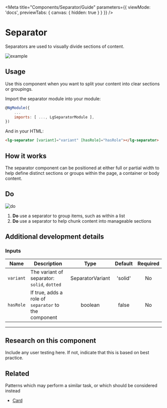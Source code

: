 
<Meta title="Components/Separator/Guide" parameters={{ viewMode: 'docs', previewTabs: { canvas: { hidden: true } } }} />

# Separator

<p class="standfirst">Separators are used to visually divide sections of content.</p>

![example](docs/separator/example.png)

## Usage

Use this component when you want to split your content into clear sections or groupings.

Import the separator module into your module:

```js
@NgModule({
    ...
    imports: [ ..., LgSeparatorModule ],
})
```



And in your HTML:

```html
<lg-separator [variant]="variant" [hasRole]="hasRole"></lg-separator>
```

## How it works

The separator component can be positioned at either full or partial width to help define distinct sections or groups within the page, a container or body content.

## Do

![do](docs/separator/do.png)

1. **Do** use a separator to group items, such as within a list
2. **Do** use a separator to help chunk content into manageable sections

## Additional development details

### Inputs

| Name      | Description                                          |       Type       | Default | Required |
| --------- | ---------------------------------------------------- | :--------------: | :-----: | :------: |
| `variant` | The variant of separator: `solid`, `dotted`          | SeparatorVariant | 'solid' |    No    |
| `hasRole` | If true, adds a role of `separator` to the component |     boolean      |  false  |    No    |


------

## Research on this component

Include any user testing here. If not, indicate that this is based on best practice.

## Related

Patterns which may perform a similar task, or which should be considered instead

- [Card](./?path=/docs/components-card-guide--page)

<Description markdown={feedback} />

